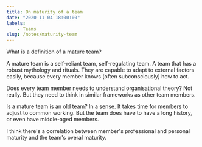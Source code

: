 ```yaml
---
title: On maturity of a team
date: "2020-11-04 18:00:00"
labels:
    - Teams
slug: /notes/maturity-team
---
```


What is a definition of a mature team? 

A mature team is a self-reliant team, self-regulating team. A team that has a robust mythology and rituals. They are capable to adapt to external factors easily, because every member knows (often subconsciously) how to act. 

Does every team member needs to understand organisational theory? Not really. But they need to think in similar frameworks as other team members. 

Is a mature team is an old team? In a sense. It takes time for members to adjust to common working. But the team does have to have a long history, or even have middle-aged members. 

I think there's a correlation between member's professional and personal maturity and the team's overal maturity. 

